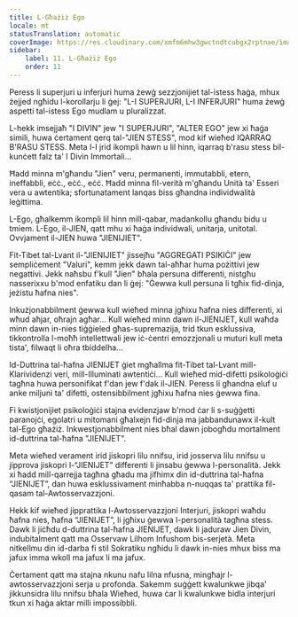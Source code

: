 ```yaml
---
title: L-Għażiż Ego
locale: mt
statusTranslation: automatic
coverImage: https://res.cloudinary.com/xmfm6mhw3gwctndtcubgx2rptnae/image/upload/v1740468922/small_cover_tratado_de_psicologia_revolucionaria_a4c0dca4e0.webp
sidebar:
    label: 11. L-Għażiż Ego
    order: 11
---
```

Peress li superjuri u inferjuri huma żewġ sezzjonijiet tal-istess ħaġa, mhux żejjed ngħidu l-korollarju li ġej: "L-I SUPERJURI, L-I INFERJURI" huma żewġ aspetti tal-istess Ego mudlam u pluralizzat.

L-hekk imsejjaħ "I DIVIN" jew "I SUPERJURI", "ALTER EGO" jew xi ħaġa simili, huwa ċertament qerq tal-"JIEN STESS", mod kif wieħed IQARRAQ B'RASU STESS. Meta l-I jrid ikompli hawn u lil hinn, iqarraq b'rasu stess bil-kunċett falz ta' I Divin Immortali...

Ħadd minna m'għandu "Jien" veru, permanenti, immutabbli, etern, ineffabbli, eċċ., eċċ., eċċ. Ħadd minna fil-verità m'għandu Unità ta' Esseri vera u awtentika; sfortunatament lanqas biss għandna individwalità leġittima.

L-Ego, għalkemm ikompli lil hinn mill-qabar, madankollu għandu bidu u tmiem. L-Ego, il-JIEN, qatt mhu xi ħaġa individwali, unitarja, unitotal. Ovvjament il-JIEN huwa "JIENIJIET".

Fit-Tibet tal-Lvant il-"JIENIJIET" jissejħu "AGGREGATI PSIKIĊI" jew sempliċement "Valuri", kemm jekk dawn tal-aħħar huma pożittivi jew negattivi. Jekk naħsbu f'kull "Jien" bħala persuna differenti, nistgħu nasserixxu b'mod enfatiku dan li ġej: "Ġewwa kull persuna li tgħix fid-dinja, jeżistu ħafna nies".

Inkużjonabbilment ġewwa kull wieħed minna jgħixu ħafna nies differenti, xi wħud aħjar, oħrajn agħar... Kull wieħed minn dawn il-JIENIJET, kull waħda minn dawn in-nies tiġġieled għas-supremazija, trid tkun esklussiva, tikkontrolla l-moħħ intellettwali jew iċ-ċentri emozzjonali u muturi kull meta tista', filwaqt li oħra tbiddelha...

Id-Duttrina tal-ħafna JIENIJET ġiet mgħallma fit-Tibet tal-Lvant mill-Klarividenzi veri, mill-Illuminati awtentiċi... Kull wieħed mid-difetti psikoloġiċi tagħna huwa personifikat f'dan jew f'dak il-JIEN. Peress li għandna eluf u anke miljuni ta' difetti, ostensibbilment jgħixu ħafna nies ġewwa fina.

Fi kwistjonijiet psikoloġiċi stajna evidenzjaw b'mod ċar li s-suġġetti paranojċi, egolatri u mitomani għalxejn fid-dinja ma jabbandunawx il-kult tal-Ego għażiż. Inkwestjonabbilment nies bħal dawn jobogħdu mortalment id-duttrina tal-ħafna "JIENIJET".

Meta wieħed verament irid jiskopri lilu nnifsu, irid josserva lilu nnifsu u jipprova jiskopri l-“JIENIJET” differenti li jinsabu ġewwa l-personalità. Jekk xi ħadd mill-qarrejja tagħna għadu ma jifhimx din id-duttrina tal-ħafna “JIENIJET”, dan huwa esklussivament minħabba n-nuqqas ta' prattika fil-qasam tal-Awtosservazzjoni.

Hekk kif wieħed jipprattika l-Awtosservazzjoni Interjuri, jiskopri waħdu ħafna nies, ħafna “JIENIJET”, li jgħixu ġewwa l-personalità tagħna stess. Dawk li jiċħdu d-duttrina tal-ħafna JIENIJET, dawk li jaduraw Jien Divin, indubitalment qatt ma Osservaw Lilhom Infushom bis-serjetà. Meta nitkellmu din id-darba fi stil Sokratiku ngħidu li dawk in-nies mhux biss ma jafux imma wkoll ma jafux li ma jafux.

Ċertament qatt ma stajna nkunu nafu lilna nfusna, mingħajr l-awtosservazzjoni serja u profonda. Sakemm suġġett kwalunkwe jibqa' jikkunsidra lilu nnifsu bħala Wieħed, huwa ċar li kwalunkwe bidla interjuri tkun xi ħaġa aktar milli impossibbli.

